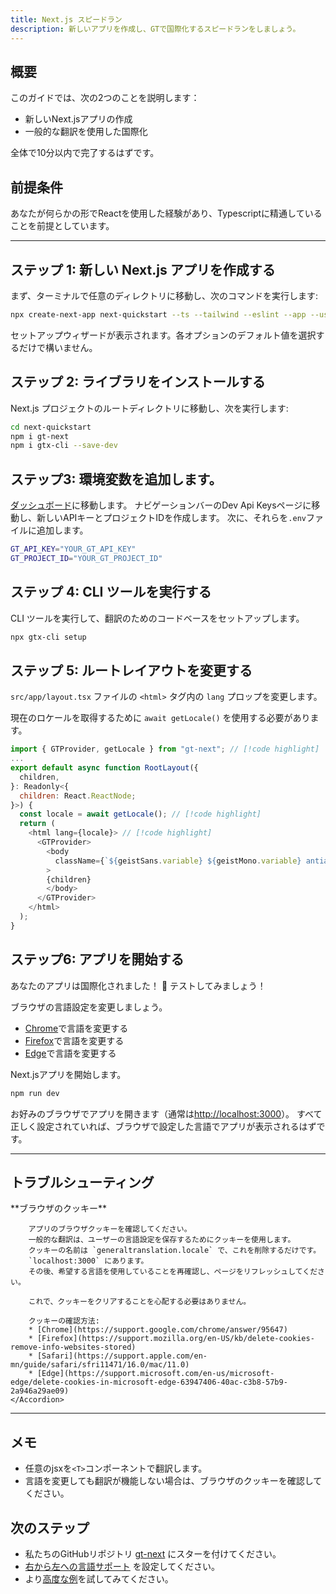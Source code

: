 ```yaml
---
title: Next.js スピードラン
description: 新しいアプリを作成し、GTで国際化するスピードランをしましょう。
---
```


## 概要

このガイドでは、次の2つのことを説明します：
 - 新しいNext.jsアプリの作成
 - 一般的な翻訳を使用した国際化

全体で10分以内で完了するはずです。


## 前提条件

あなたが何らかの形でReactを使用した経験があり、Typescriptに精通していることを前提としています。

---

## ステップ 1: 新しい Next.js アプリを作成する

まず、ターミナルで任意のディレクトリに移動し、次のコマンドを実行します:

```bash copy
npx create-next-app next-quickstart --ts --tailwind --eslint --app --use-npm --src-dir
```

セットアップウィザードが表示されます。各オプションのデフォルト値を選択するだけで構いません。


## ステップ 2: ライブラリをインストールする

Next.js プロジェクトのルートディレクトリに移動し、次を実行します:

```bash copy
cd next-quickstart
npm i gt-next
npm i gtx-cli --save-dev
```

## ステップ3: 環境変数を追加します。

[ダッシュボード](https://generaltranslation.com/en-US/signin)に移動します。
ナビゲーションバーのDev Api Keysページに移動し、新しいAPIキーとプロジェクトIDを作成します。
次に、それらを`.env`ファイルに追加します。

```bash copy
GT_API_KEY="YOUR_GT_API_KEY"
GT_PROJECT_ID="YOUR_GT_PROJECT_ID"
```

## ステップ 4: CLI ツールを実行する

CLI ツールを実行して、翻訳のためのコードベースをセットアップします。

```bash copy
npx gtx-cli setup
```

## ステップ 5: ルートレイアウトを変更する

`src/app/layout.tsx` ファイルの `<html>` タグ内の `lang` プロップを変更します。

現在のロケールを取得するために `await getLocale()` を使用する必要があります。

```javascript title="src/app/layout.tsx" copy
import { GTProvider, getLocale } from "gt-next"; // [!code highlight]
...
export default async function RootLayout({
  children,
}: Readonly<{
  children: React.ReactNode;
}>) {
  const locale = await getLocale(); // [!code highlight]
  return (
    <html lang={locale}> // [!code highlight]
      <GTProvider>
        <body
          className={`${geistSans.variable} ${geistMono.variable} antialiased`}
        >
        {children}
        </body>
      </GTProvider>
    </html>
  );
}
```


## ステップ6: アプリを開始する

あなたのアプリは国際化されました！ 🎉
テストしてみましょう！


ブラウザの言語設定を変更しましょう。
 * [Chrome](https://support.google.com/chrome/answer/173424)で言語を変更する
 * [Firefox](https://support.mozilla.org/en-US/kb/use-firefox-another-language)で言語を変更する
 * [Edge](https://support.microsoft.com/en-us/microsoft-edge/use-microsoft-edge-in-another-language-4da8b5e0-11ce-7ea4-81d7-4e332eec551f)で言語を変更する

Next.jsアプリを開始します。
```bash copy
npm run dev
```

お好みのブラウザでアプリを開きます（通常は[http://localhost:3000](http://localhost:3000)）。
すべて正しく設定されていれば、ブラウザで設定した言語でアプリが表示されるはずです。

---

## トラブルシューティング
<Accordions>
    <Accordion title="ブラウザの言語を変更したのに、アプリの言語が変わらない。">
        **ブラウザのクッキー**

        アプリのブラウザクッキーを確認してください。
        一般的な翻訳は、ユーザーの言語設定を保存するためにクッキーを使用します。
        クッキーの名前は `generaltranslation.locale` で、これを削除するだけです。
        `localhost:3000` にあります。
        その後、希望する言語を使用していることを再確認し、ページをリフレッシュしてください。

        これで、クッキーをクリアすることを心配する必要はありません。

        クッキーの確認方法:
        * [Chrome](https://support.google.com/chrome/answer/95647)
        * [Firefox](https://support.mozilla.org/en-US/kb/delete-cookies-remove-info-websites-stored)
        * [Safari](https://support.apple.com/en-mn/guide/safari/sfri11471/16.0/mac/11.0)
        * [Edge](https://support.microsoft.com/en-us/microsoft-edge/delete-cookies-in-microsoft-edge-63947406-40ac-c3b8-57b9-2a946a29ae09)
    </Accordion>
</Accordions>

---

## メモ
 * 任意のjsxを`<T>`コンポーネントで翻訳します。
 * 言語を変更しても翻訳が機能しない場合は、ブラウザのクッキーを確認してください。

## 次のステップ
 * 私たちのGitHubリポジトリ [gt-next](https://github.com/General-Translation/gt-next) にスターを付けてください。
 * [右から左への言語サポート](https://generaltranslation.com/docs/next/reference/rtl) を設定してください。
 * より[高度な例](/docs/next/tutorials/examples/currency-converter/setup)を試してみてください。